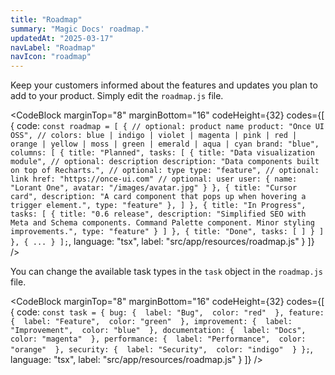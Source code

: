```yaml
---
title: "Roadmap"
summary: "Magic Docs' roadmap."
updatedAt: "2025-03-17"
navLabel: "Roadmap"
navIcon: "roadmap"
---
```


Keep your customers informed about the features and updates you plan to add to your product. Simply edit the `roadmap.js` file.

<CodeBlock
    marginTop="8"
    marginBottom="16"
    codeHeight={32}
    codes={[
  {
    code:
`const roadmap = [
    {
      // optional: product name
      product: "Once UI OSS",
      // colors: blue | indigo | violet | magenta | pink | red | orange | yellow | moss | green | emerald | aqua | cyan
      brand: "blue",
      columns: [
        {
          title: "Planned",
          tasks: [
            {
              title: "Data visualization module",
              // optional: description
              description: "Data components built on top of Recharts.",
              // optional: type
              type: "feature",
              // optional: link
              href: "https://once-ui.com"
              // optional: user
              user: {
                name: "Lorant One",
                avatar: "/images/avatar.jpg"
              }
            },
            {
              title: "Cursor card",
              description: "A card component that pops up when hovering a trigger element.",
              type: "feature"
            },
          ]
        },
        {
          title: "In Progress",
          tasks: [
            {
              title: "0.6 release",
              description: "Simplified SEO with Meta and Schema components. Command Palette component. Minor styling improvements.",
              type: "feature"
            }
          ]
        },
        {
          title: "Done",
          tasks: [
          ]
        }
      ]
    },
    {
      ...
    }
];`, 
    language: "tsx",
    label: "src/app/resources/roadmap.js"
  }
]} />

You can change the available task types in the `task` object in the `roadmap.js` file.

<CodeBlock
    marginTop="8"
    marginBottom="16"
    codeHeight={32}
    codes={[
  {
    code:
`const task = {
    bug: { 
      label: "Bug", 
      color: "red" 
    },
    feature: { 
      label: "Feature", 
      color: "green" 
    },
    improvement: { 
      label: "Improvement", 
      color: "blue" 
    },
    documentation: { 
      label: "Docs", 
      color: "magenta" 
    },
    performance: { 
      label: "Performance", 
      color: "orange" 
    },
    security: { 
      label: "Security", 
      color: "indigo" 
    }
};`, 
    language: "tsx",
    label: "src/app/resources/roadmap.js"
  }
]} />